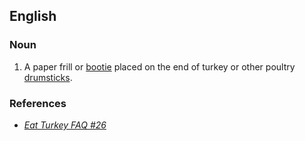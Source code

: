 ==English==

===Noun===
{{en-noun|head=[[turkey]] [[frill]]}}

# A paper frill or [[bootie]] placed on the end of turkey or other poultry [[drumstick]]s.

===References===
* ''[http://www.eatturkey.com/faq/faq.cgi/2/#44 Eat Turkey FAQ #26]''